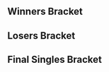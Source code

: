 {{DISPLAYTITLE:Collision XIV: ''Melee'' Singles Bracket}}{{SetGame|melee}}
{{tabs static
|name1=Overview
|link1=Collision/XIV/Melee
|name2=Singles Bracket
|link2=Collision/XIV/Melee/Singles Bracket
|name3=Doubles Bracket
|link3=Collision/XIV/Melee/Doubles Bracket
|This=2
}}
==Winners Bracket==
{{64DEWBracketA
|r1m1p1=The Moon |r1m1p1flag=us |r1m1p1score={{win}} |r1m1win=1
|r1m1p2=Bye |r1m1p2flag= |r1m1p2score=
|r1m2p1=Sir Jump On Stuff |r1m2p1flag=us |r1m2p1score={{win}} |r1m2win=1
|r1m2p2=Paul |r1m2p2flag=us |r1m2p2score=
|r1m3p1=Zinc |r1m3p1flag=us |r1m3p1score={{win}} |r1m3win=1
|r1m3p2=Bye |r1m3p2flag= |r1m3p2score=
|r1m4p1=HaveACookie |r1m4p1flag=us |r1m4p1score={{win}} |r1m4win=1
|r1m4p2=Bye |r1m4p2flag= |r1m4p2score=
|r1m5p1=PudgyPanda |r1m5p1flag=us |r1m5p1score={{win}} |r1m5win=1
|r1m5p2=Bye |r1m5p2flag= |r1m5p2score=
|r1m6p1=Seven |r1m6p1flag=us |r1m6p1score=2 |r1m6win=1
|r1m6p2=Kerblaster |r1m6p2flag=us |r1m6p2score=1
|r1m7p1=KoSa! |r1m7p1flag= |r1m7p1score={{win}} |r1m7win=1
|r1m7p2=Bye |r1m7p2flag= |r1m7p2score=
|r1m8p1=Merklee |r1m8p1flag=us |r1m8p1score=0 |r1m8win=2
|r1m8p2=Psi |r1m8p2flag= |r1m8p2score=2

|r1m9p1=Zealous5000 |r1m9p1flag=us |r1m9p1score={{win}} |r1m9win=1
|r1m9p2=Bye |r1m9p2flag= |r1m9p2score=
|r1m10p1=Simplicityy |r1m10p1flag=us |r1m10p1score=0 |r1m10win=2
|r1m10p2=Ray |r1m10p2flag=us |r1m10p2score=2
|r1m11p1=MPK |r1m11p1flag=us |r1m11p1score={{win}} |r1m11win=1
|r1m11p2=Bye |r1m11p2flag= |r1m11p2score=
|r1m12p1=Telemonic |r1m12p1flag=us |r1m12p1score={{win}} |r1m12win=1
|r1m12p2=Bye |r1m12p2flag= |r1m12p2score=
|r1m13p1=dudutsai |r1m13p1flag=us |r1m13p1score={{win}} |r1m13win=1
|r1m13p2=Bye |r1m13p2flag= |r1m13p2score=
|r1m14p1=5555555555555555 |r1m14p1flag= |r1m14p1score=0 |r1m14win=2
|r1m14p2=Regular Chris |r1m14p2flag=us |r1m14p2score=2
|r1m15p1=Clutch |r1m15p1flag=us |r1m15p1score={{win}} |r1m15win=1
|r1m15p2=Bye |r1m15p2flag= |r1m15p2score=
|r1m16p1=Bohnafass |r1m16p1flag=us |r1m16p1score={{win}} |r1m16win=1
|r1m16p2=Bye |r1m16p2flag= |r1m16p2score=

|r1m17p1=Jflex |r1m17p1flag=us |r1m17p1score={{win}} |r1m17win=1
|r1m17p2=Bye |r1m17p2flag= |r1m17p2score=
|r1m18p1=Mcphellin |r1m18p1flag=us |r1m18p1score=0 |r1m18win=2
|r1m18p2=Steak |r1m18p2flag=us |r1m18p2score=2
|r1m19p1=The Box Ghost |r1m19p1flag=us |r1m19p1score={{win}} |r1m19win=1
|r1m19p2=Bye |r1m19p2flag= |r1m19p2score=
|r1m20p1=CORONA17 |r1m20p1flag=us |r1m20p1score={{win}} |r1m20win=1
|r1m20p2=Bye |r1m20p2flag= |r1m20p2score=
|r1m21p1=Faber |r1m21p1flag=us |r1m21p1score={{win}} |r1m21win=1
|r1m21p2=Bye |r1m21p2flag= |r1m21p2score=
|r1m22p1=Bailey |r1m22p1flag=us |r1m22p1score=2 |r1m22win=1
|r1m22p2=Lamp |r1m22p2flag=us |r1m22p2score=0
|r1m23p1=File |r1m23p1flag=us |r1m23p1score={{win}} |r1m23win=1
|r1m23p2=Bye |r1m23p2flag= |r1m23p2score=
|r1m24p1=Nikki |r1m24p1flag=us |r1m24p1score=0 |r1m24win=2
|r1m24p2=tangerine |r1m24p2flag=us |r1m24p2score=2

|r1m25p1=DJ Nintendo |r1m25p1flag=us |r1m25p1score={{win}} |r1m25win=1
|r1m25p2=Bye |r1m25p2flag= |r1m25p2score=
|r1m26p1=DarkGenex |r1m26p1flag=us |r1m26p1score=2 |r1m26win=1
|r1m26p2=Squirrel Kid |r1m26p2flag=us |r1m26p2score=0
|r1m27p1=Steez |r1m27p1flag=us |r1m27p1score={{win}} |r1m27win=1
|r1m27p2=Bye |r1m27p2flag= |r1m27p2score=
|r1m28p1=Dolfin |r1m28p1flag=us |r1m28p1score={{win}} |r1m28win=1
|r1m28p2=Bye |r1m28p2flag= |r1m28p2score=
|r1m29p1=Atomsk |r1m29p1flag=us |r1m29p1score={{win}} |r1m29win=1
|r1m29p2=Bye |r1m29p2flag= |r1m29p2score=
|r1m30p1=JorDank |r1m30p1flag=us |r1m30p1score=2 |r1m30win=1
|r1m30p2=Jazz |r1m30p2flag=us |r1m30p2score=0
|r1m31p1=Claw |r1m31p1flag=us |r1m31p1score={{win}} |r1m31win=1
|r1m31p2=Bye |r1m31p2flag= |r1m31p2score=
|r1m32p1=Chesseboats |r1m32p1flag=us |r1m32p1score=2 |r1m32win=1
|r1m32p2=PUNISHER100X |r1m32p2flag= |r1m32p2score=0

|r2m1p1=The Moon |r2m1p1flag=us |r2m1p1score=2 |r2m1win=1
|r2m1p2=Sir Jump On Stuff |r2m1p2flag=us |r2m1p2score=0
|r2m2p1=Zinc |r2m2p1flag=us |r2m2p1score={{win}} |r2m2win=1
|r2m2p2=HaveACookie |r2m2p2flag=us |r2m2p2score=
|r2m3p1=PudgyPanda |r2m3p1flag=us |r2m3p1score=2 |r2m3win=1
|r2m3p2=Seven |r2m3p2flag=us |r2m3p2score=0
|r2m4p1=KoSa! |r2m4p1flag= |r2m4p1score=0 |r2m4win=2
|r2m4p2=Psi |r2m4p2flag= |r2m4p2score=2
|r2m5p1=Zealous5000 |r2m5p1flag=us |r2m5p1score=2 |r2m5win=1
|r2m5p2=Ray |r2m5p2flag=us |r2m5p2score=0
|r2m6p1=MPK |r2m6p1flag=us |r2m6p1score=2 |r2m6win=1
|r2m6p2=Telemonic |r2m6p2flag=us |r2m6p2score=0
|r2m7p1=dudutsai |r2m7p1flag=us |r2m7p1score=2 |r2m7win=1
|r2m7p2=Regular Chris |r2m7p2flag=us |r2m7p2score=0
|r2m8p1=Clutch |r2m8p1flag=us |r2m8p1score=2 |r2m8win=1
|r2m8p2=Bohnafass |r2m8p2flag=us |r2m8p2score=0
|r2m9p1=Jflex |r2m9p1flag=us |r2m9p1score=2 |r2m9win=1
|r2m9p2=Steak |r2m9p2flag=us |r2m9p2score=0
|r2m10p1=The Box Ghost |r2m10p1flag=us |r2m10p1score=0 |r2m10win=2
|r2m10p2=CORONA17 |r2m10p2flag=us |r2m10p2score=2
|r2m11p1=Faber |r2m11p1flag=us |r2m11p1score=2 |r2m11win=1
|r2m11p2=Bailey |r2m11p2flag=us |r2m11p2score=0
|r2m12p1=File |r2m12p1flag=us |r2m12p1score=2 |r2m12win=1
|r2m12p2=tangerine |r2m12p2flag=us |r2m12p2score=0
|r2m13p1=DJ Nintendo |r2m13p1flag=us |r2m13p1score=2 |r2m13win=1
|r2m13p2=DarkGenex |r2m13p2flag=us |r2m13p2score=0
|r2m14p1=Steez |r2m14p1flag=us |r2m14p1score={{win}} |r2m14win=1
|r2m14p2=Dolfin |r2m14p2flag=us |r2m14p2score=
|r2m15p1=Atomsk |r2m15p1flag=us |r2m15p1score=2 |r2m15win=1
|r2m15p2=JorDank |r2m15p2flag=us |r2m15p2score=0
|r2m16p1=Claw |r2m16p1flag=us |r2m16p1score=2 |r2m16win=1
|r2m16p2=Chesseboats |r2m16p2flag=us |r2m16p2score=0

|r3m1p1=The Moon |r3m1p1flag=us |r3m1p1score=2 |r3m1win=1
|r3m1p2=Zinc |r3m1p2flag=us |r3m1p2score=0
|r3m2p1=PudgyPanda |r3m2p1flag=us |r3m2p1score=2 |r3m2win=1
|r3m2p2=Psi |r3m2p2flag= |r3m2p2score=1
|r3m3p1=Zealous5000 |r3m3p1flag=us |r3m3p1score=2 |r3m3win=1
|r3m3p2=MPK |r3m3p2flag=us |r3m3p2score=0
|r3m4p1=dudutsai |r3m4p1flag=us |r3m4p1score=0 |r3m4win=2
|r3m4p2=Clutch |r3m4p2flag=us |r3m4p2score=2
|r3m5p1=Jflex |r3m5p1flag=us |r3m5p1score=2 |r3m5win=1
|r3m5p2=CORONA17 |r3m5p2flag=us |r3m5p2score=0
|r3m6p1=Faber |r3m6p1flag=us |r3m6p1score=2 |r3m6win=1
|r3m6p2=File |r3m6p2flag=us |r3m6p2score=1
|r3m7p1=DJ Nintendo |r3m7p1flag=us |r3m7p1score=2 |r3m7win=1
|r3m7p2=Steez |r3m7p2flag=us |r3m7p2score=0
|r3m8p1=Atomsk |r3m8p1flag=us |r3m8p1score=1 |r3m8win=2
|r3m8p2=Claw |r3m8p2flag=us |r3m8p2score=2

|r4m1p1=The Moon |r4m1p1flag=us |r4m1p1score=2 |r4m1win=1
|r4m1p2=PudgyPanda |r4m1p2flag=us |r4m1p2score=0
|r4m2p1=Zealous5000 |r4m2p1flag=us |r4m2p1score=2 |r4m2win=1
|r4m2p2=Clutch |r4m2p2flag=us |r4m2p2score=0
|r4m3p1=Jflex |r4m3p1flag=us |r4m3p1score=2 |r4m3win=1
|r4m3p2=Faber |r4m3p2flag=us |r4m3p2score=0
|r4m4p1=DJ Nintendo |r4m4p1flag=us |r4m4p1score=2 |r4m4win=1
|r4m4p2=Claw |r4m4p2flag=us |r4m4p2score=1

|r5m1p1=The Moon |r5m1p1flag=us |r5m1p1score=3 |r5m1win=1
|r5m1p2=Zealous5000 |r5m1p2flag=us |r5m1p2score=2
|r5m2p1=Jflex |r5m2p1flag=us |r5m2p1score=3 |r5m2win=1
|r5m2p2=DJ Nintendo |r5m2p2flag=us |r5m2p2score=2
}}
==Losers Bracket==
{{48DELBracketSmwA
|tourneylink=Collision/XIV/Melee
|tourneyname=Collision XIV
|l1placement=33-48
|l2placement=25-32
|l3placement=17-24
|l4placement=13-16
|l5placement=9-12
|l6placement=7-8
|l7placement=5-6

|l1m1p1=Chesseboats |l1m1p1flag=us |l1m1p1score=2 |l1m1win=1
|l1m1p2=Paul |l1m1p2flag=us |l1m1p2score=0
|l1m2p1=JorDank |l1m2p1flag=us |l1m2p1score={{win}} |l1m2win=1
|l1m2p2=Bye |l1m2p2flag= |l1m2p2score=
|l1m3p1=Dolfin |l1m3p1flag=us |l1m3p1score= |l1m3win=2
|l1m3p2=Kerblaster |l1m3p2flag=us |l1m3p2score={{win}}
|l1m4p1=DarkGenex |l1m4p1flag=us |l1m4p1score=2 |l1m4win=1
|l1m4p2=Merklee |l1m4p2flag=us |l1m4p2score=0
|l1m5p1=tangerine |l1m5p1flag=us |l1m5p1score=2 |l1m5win=1
|l1m5p2=Simplicityy |l1m5p2flag=us |l1m5p2score=0
|l1m6p1=Bailey |l1m6p1flag=us |l1m6p1score={{win}} |l1m6win=1
|l1m6p2=Bye |l1m6p2flag= |l1m6p2score=
|l1m7p1=The Box Ghost |l1m7p1flag=us |l1m7p1score=2 |l1m7win=1
|l1m7p2=5555555555555555 |l1m7p2flag= |l1m7p2score=0
|l1m8p1=Steak |l1m8p1flag=us |l1m8p1score={{win}} |l1m8win=1
|l1m8p2=Bye |l1m8p2flag= |l1m8p2score=
|l1m9p1=Bohnafass |l1m9p1flag=us |l1m9p1score=2 |l1m9win=1
|l1m9p2=Mcphellin |l1m9p2flag=us |l1m9p2score=0
|l1m10p1=Regular Chris |l1m10p1flag=us |l1m10p1score={{win}} |l1m10win=1
|l1m10p2=Bye |l1m10p2flag= |l1m10p2score=
|l1m11p1=Telemonic |l1m11p1flag=us |l1m11p1score=0 |l1m11win=2
|l1m11p2=Lamp |l1m11p2flag=us |l1m11p2score=2
|l1m12p1=Ray |l1m12p1flag=us |l1m12p1score=0 |l1m12win=2
|l1m12p2=Nikki |l1m12p2flag=us |l1m12p2score=2
|l1m13p1=KoSa! |l1m13p1flag= |l1m13p1score=2 |l1m13win=1
|l1m13p2=Squirrel Kid |l1m13p2flag=us |l1m13p2score=0
|l1m14p1=Seven |l1m14p1flag=us |l1m14p1score={{win}} |l1m14win=1
|l1m14p2=Bye |l1m14p2flag= |l1m14p2score=
|l1m15p1=HaveACookie |l1m15p1flag=us |l1m15p1score=0 |l1m15win=2
|l1m15p2=Jazz |l1m15p2flag=us |l1m15p2score=2
|l1m16p1=Sir Jump On Stuff |l1m16p1flag=us |l1m16p1score=1 |l1m16win=2
|l1m16p2=PUNISHER100X |l1m16p2flag= |l1m16p2score=2

|l2m1p1=Chesseboats |l2m1p1flag=us |l2m1p1score=2 |l2m1win=1
|l2m1p2=JorDank |l2m1p2flag=us |l2m1p2score=0
|l2m2p1=Kerblaster |l2m2p1flag=us |l2m2p1score=0 |l2m2win=2
|l2m2p2=DarkGenex |l2m2p2flag=us |l2m2p2score=2
|l2m3p1=tangerine |l2m3p1flag=us |l2m3p1score=0 |l2m3win=2
|l2m3p2=Bailey |l2m3p2flag=us |l2m3p2score=2
|l2m4p1=The Box Ghost |l2m4p1flag=us |l2m4p1score=2 |l2m4win=1
|l2m4p2=Steak |l2m4p2flag=us |l2m4p2score=0
|l2m5p1=Bohnafass |l2m5p1flag=us |l2m5p1score=0 |l2m5win=2
|l2m5p2=Regular Chris |l2m5p2flag=us |l2m5p2score=2
|l2m6p1=Lamp |l2m6p1flag=us |l2m6p1score=0 |l2m6win=2
|l2m6p2=Nikki |l2m6p2flag=us |l2m6p2score=2
|l2m7p1=KoSa! |l2m7p1flag= |l2m7p1score=2 |l2m7win=1
|l2m7p2=Seven |l2m7p2flag=us |l2m7p2score=0
|l2m8p1=Jazz |l2m8p1flag=us |l2m8p1score=0 |l2m8win=2
|l2m8p2=PUNISHER100X |l2m8p2flag= |l2m8p2score=2
 
|l3m1p1=dudutsai |l3m1p1flag=us |l3m1p1score=2 |l3m1win=1
|l3m1p2=Chesseboats |l3m1p2flag=us |l3m1p2score=0
|l3m2p1=MPK |l3m2p1flag=us |l3m2p1score=2 |l3m2win=1
|l3m2p2=DarkGenex |l3m2p2flag=us |l3m2p2score=1
|l3m3p1=Psi |l3m3p1flag= |l3m3p1score={{win}} |l3m3win=1
|l3m3p2=Bailey |l3m3p2flag=us |l3m3p2score=DQ
|l3m4p1=Zinc |l3m4p1flag=us |l3m4p1score=0 |l3m4win=2
|l3m4p2=The Box Ghost |l3m4p2flag=us |l3m4p2score=2
|l3m5p1=Atomsk |l3m5p1flag=us |l3m5p1score=2 |l3m5win=1
|l3m5p2=Regular Chris |l3m5p2flag=us |l3m5p2score=0
|l3m6p1=Steez |l3m6p1flag=us |l3m6p1score=2 |l3m6win=1
|l3m6p2=Nikki |l3m6p2flag=us |l3m6p2score=0
|l3m7p1=File |l3m7p1flag=us |l3m7p1score=2 |l3m7win=1
|l3m7p2=KoSa! |l3m7p2flag= |l3m7p2score=1
|l3m8p1=CORONA17 |l3m8p1flag=us |l3m8p1score=2 |l3m8win=1
|l3m8p2=PUNISHER100X |l3m8p2flag= |l3m8p2score=0

|l4m1p1=dudutsai |l4m1p1flag=us |l4m1p1score=2 |l4m1win=1
|l4m1p2=MPK |l4m1p2flag=us |l4m1p2score=1
|l4m2p1=Psi |l4m2p1flag= |l4m2p1score=2 |l4m2win=1
|l4m2p2=The Box Ghost |l4m2p2flag=us |l4m2p2score=0
|l4m3p1=Atomsk |l4m3p1flag=us |l4m3p1score=2 |l4m3win=1
|l4m3p2=Steez |l4m3p2flag=us |l4m3p2score=1
|l4m4p1=File |l4m4p1flag=us |l4m4p1score=2 |l4m4win=1
|l4m4p2=CORONA17 |l4m4p2flag=us |l4m4p2score=0

|l5m1p1=Faber |l5m1p1flag=us |l5m1p1score=0 |l5m1win=2
|l5m1p2=dudutsai |l5m1p2flag=us |l5m1p2score=2
|l5m2p1=Claw |l5m2p1flag=us |l5m2p1score=1 |l5m2win=2
|l5m2p2=Psi |l5m2p2flag= |l5m2p2score=2
|l5m3p1=PudgyPanda |l5m3p1flag=us |l5m3p1score=2 |l5m3win=1
|l5m3p2=Atomsk |l5m3p2flag=us |l5m3p2score=0
|l5m4p1=Clutch |l5m4p1flag=us |l5m4p1score=2 |l5m4win=1
|l5m4p2=File |l5m4p2flag=us |l5m4p2score=1

|l6m1p1=dudutsai |l6m1p1flag=us |l6m1p1score=3 |l6m1win=1
|l6m1p2=Psi |l6m1p2flag= |l6m1p2score=1
|l6m2p1=PudgyPanda |l6m2p1flag=us |l6m2p1score=3 |l6m2win=1
|l6m2p2=Clutch |l6m2p2flag=us |l6m2p2score=0

|l7m1p1=Zealous5000 |l7m1p1flag=us |l7m1p1score=3 |l7m1win=1
|l7m1p2=dudutsai |l7m1p2flag=us |l7m1p2score=1
|l7m2p1=DJ Nintendo |l7m2p1flag=us |l7m2p1score=3 |l7m2win=1
|l7m2p2=PudgyPanda |l7m2p2flag=us |l7m2p2score=1
}}
<onlyinclude>
==Final Singles Bracket==
{{DEFinalSmwBracket
|tourneylink=Collision/XIV/Melee
|tourneyname=Collision XIV
|l1placement=4
|r2placement=3
|r3loserplacement=2
|r3winnerplacement=1

<!-- FROM WINNERS -->
|r1m1p1=The Moon |r1m1p1flag=us |r1m1p1score=3
|r1m1p2=Jflex |r1m1p2flag=us |r1m1p2score=2
|r1m1win=1

<!-- FROM LOSERS -->
|l1m1p1=Zealous5000 |l1m1p1flag=us |l1m1p1score=0
|l1m1p2=DJ Nintendo |l1m1p2flag=us |l1m1p2score=2
|l1m1win=2

<!-- LOSERS FINALS -->
|r2m1p1=Jflex |r2m1p1flag=us |r2m1p1score=1
|r2m1p2=DJ Nintendo |r2m1p2flag=us |r2m1p2score=3
|r2m1win=2

<!-- GRAND FINALS -->
|r3m1p1=The Moon |r3m1p1flag=us |r3m1p1score=2 |r3m2p1score=2
|r3m1p2=DJ Nintendo |r3m1p2flag=us |r3m1p2score=3 |r3m2p2score=3
|r3m1win=2
}}
</onlyinclude>
